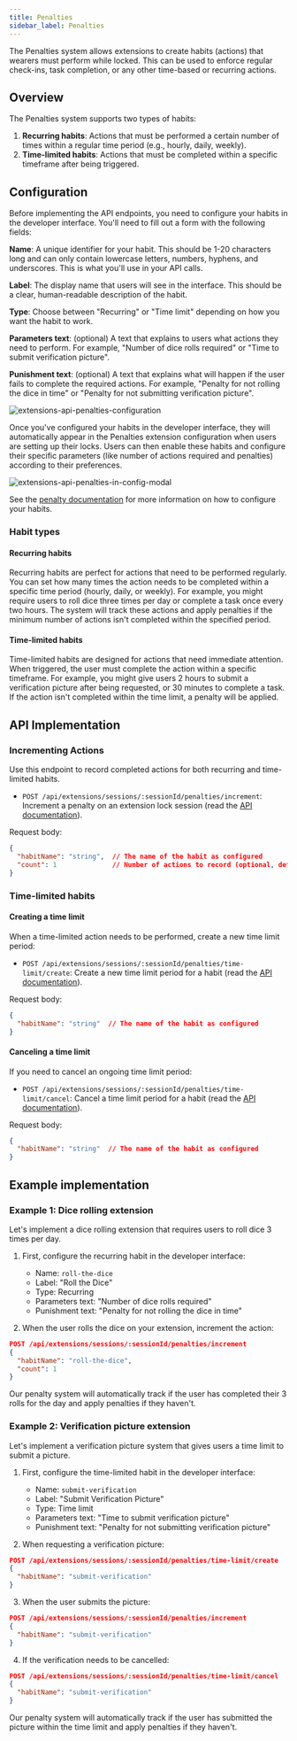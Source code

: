 ```yaml
---
title: Penalties
sidebar_label: Penalties
---
```


The Penalties system allows extensions to create habits (actions) that wearers must perform while locked. This can be used to enforce regular check-ins, task completion, or any other time-based or recurring actions.

## Overview

The Penalties system supports two types of habits:

1. **Recurring habits**: Actions that must be performed a certain number of times within a regular time period (e.g., hourly, daily, weekly).
2. **Time-limited habits**: Actions that must be completed within a specific timeframe after being triggered.

## Configuration

Before implementing the API endpoints, you need to configure your habits in the developer interface. You'll need to fill out a form with the following fields:

**Name**: A unique identifier for your habit. This should be 1-20 characters long and can only contain lowercase letters, numbers, hyphens, and underscores. This is what you'll use in your API calls.

**Label**: The display name that users will see in the interface. This should be a clear, human-readable description of the habit.

**Type**: Choose between "Recurring" or "Time limit" depending on how you want the habit to work.

**Parameters text**: (optional) A text that explains to users what actions they need to perform. For example, "Number of dice rolls required" or "Time to submit verification picture".

**Punishment text**: (optional) A text that explains what will happen if the user fails to complete the required actions. For example, "Penalty for not rolling the dice in time" or "Penalty for not submitting verification picture".

![extensions-api-penalties-configuration](/img/extensions-api-penalties-configuration.png)

Once you've configured your habits in the developer interface, they will automatically appear in the Penalties extension configuration when users are setting up their locks. Users can then enable these habits and configure their specific parameters (like number of actions required and penalties) according to their preferences.

![extensions-api-penalties-in-config-modal](/img/extensions-api-penalties-in-config-modal.png)

See the [penalty documentation](/extensions/penalties) for more information on how to configure your habits.

### Habit types

#### Recurring habits
Recurring habits are perfect for actions that need to be performed regularly. You can set how many times the action needs to be completed within a specific time period (hourly, daily, or weekly). For example, you might require users to roll dice three times per day or complete a task once every two hours. The system will track these actions and apply penalties if the minimum number of actions isn't completed within the specified period.

#### Time-limited habits
Time-limited habits are designed for actions that need immediate attention. When triggered, the user must complete the action within a specific timeframe. For example, you might give users 2 hours to submit a verification picture after being requested, or 30 minutes to complete a task. If the action isn't completed within the time limit, a penalty will be applied.

## API Implementation

### Incrementing Actions

Use this endpoint to record completed actions for both recurring and time-limited habits.

- `POST /api/extensions/sessions/:sessionId/penalties/increment`: 
Increment a penalty on an extension lock session (read the [API documentation](https://api.chaster.app/api#/Partner%20Extensions/PartnerPenaltyActionsController_incrementPenalty)).


Request body:
```json
{
  "habitName": "string",  // The name of the habit as configured
  "count": 1              // Number of actions to record (optional, defaults to 1)
}
```

### Time-limited habits

#### Creating a time limit

When a time-limited action needs to be performed, create a new time limit period:

- `POST /api/extensions/sessions/:sessionId/penalties/time-limit/create`: 
Create a new time limit period for a habit (read the [API documentation](https://api.chaster.app/api#/Partner%20Extensions/PartnerPenaltyActionsController_createTimeLimitPeriod)).

Request body:
```json
{
  "habitName": "string"  // The name of the habit as configured
}
```

#### Canceling a time limit

If you need to cancel an ongoing time limit period:

- `POST /api/extensions/sessions/:sessionId/penalties/time-limit/cancel`: 
Cancel a time limit period for a habit (read the [API documentation](https://api.chaster.app/api#/Partner%20Extensions/PartnerPenaltyActionsController_cancelTimeLimitPeriod)).

Request body:
```json
{
  "habitName": "string"  // The name of the habit as configured
}
```

## Example implementation

### Example 1: Dice rolling extension

Let's implement a dice rolling extension that requires users to roll dice 3 times per day.

1. First, configure the recurring habit in the developer interface:
   - Name: `roll-the-dice`
   - Label: "Roll the Dice"
   - Type: Recurring
   - Parameters text: "Number of dice rolls required"
   - Punishment text: "Penalty for not rolling the dice in time"

2. When the user rolls the dice on your extension, increment the action:
```json
POST /api/extensions/sessions/:sessionId/penalties/increment
{
  "habitName": "roll-the-dice",
  "count": 1
}
```

Our penalty system will automatically track if the user has completed their 3 rolls for the day and apply penalties if they haven't.

### Example 2: Verification picture extension

Let's implement a verification picture system that gives users a time limit to submit a picture.

1. First, configure the time-limited habit in the developer interface:
   - Name: `submit-verification`
   - Label: "Submit Verification Picture"
   - Type: Time limit
   - Parameters text: "Time to submit verification picture"
   - Punishment text: "Penalty for not submitting verification picture"

2. When requesting a verification picture:
```json
POST /api/extensions/sessions/:sessionId/penalties/time-limit/create
{
  "habitName": "submit-verification"
}
```

3. When the user submits the picture:
```json
POST /api/extensions/sessions/:sessionId/penalties/increment
{
  "habitName": "submit-verification"
}
```

4. If the verification needs to be cancelled:
```json
POST /api/extensions/sessions/:sessionId/penalties/time-limit/cancel
{
  "habitName": "submit-verification"
}
```

Our penalty system will automatically track if the user has submitted the picture within the time limit and apply penalties if they haven't.

